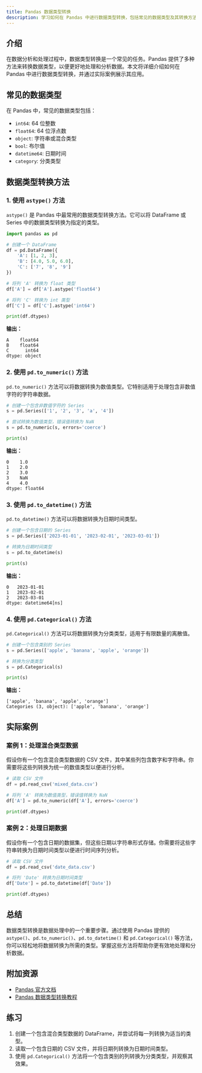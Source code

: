 ```yaml
---
title: Pandas 数据类型转换
description: 学习如何在 Pandas 中进行数据类型转换，包括常见的数据类型及其转换方法，以及实际应用场景。
---
```


## 介绍

在数据分析和处理过程中，数据类型转换是一个常见的任务。Pandas 提供了多种方法来转换数据类型，以便更好地处理和分析数据。本文将详细介绍如何在 Pandas 中进行数据类型转换，并通过实际案例展示其应用。

## 常见的数据类型

在 Pandas 中，常见的数据类型包括：

- `int64`: 64 位整数
- `float64`: 64 位浮点数
- `object`: 字符串或混合类型
- `bool`: 布尔值
- `datetime64`: 日期时间
- `category`: 分类类型

## 数据类型转换方法

### 1. 使用 `astype()` 方法

`astype()` 是 Pandas 中最常用的数据类型转换方法。它可以将 DataFrame 或 Series 中的数据类型转换为指定的类型。

```python
import pandas as pd

# 创建一个 DataFrame
df = pd.DataFrame({
    'A': [1, 2, 3],
    'B': [4.0, 5.0, 6.0],
    'C': ['7', '8', '9']
})

# 将列 'A' 转换为 float 类型
df['A'] = df['A'].astype('float64')

# 将列 'C' 转换为 int 类型
df['C'] = df['C'].astype('int64')

print(df.dtypes)
```

**输出：**
```
A    float64
B    float64
C      int64
dtype: object
```

### 2. 使用 `pd.to_numeric()` 方法

`pd.to_numeric()` 方法可以将数据转换为数值类型。它特别适用于处理包含非数值字符的字符串数据。

```python
# 创建一个包含非数值字符的 Series
s = pd.Series(['1', '2', '3', 'a', '4'])

# 尝试转换为数值类型，错误值转换为 NaN
s = pd.to_numeric(s, errors='coerce')

print(s)
```

**输出：**
```
0    1.0
1    2.0
2    3.0
3    NaN
4    4.0
dtype: float64
```

### 3. 使用 `pd.to_datetime()` 方法

`pd.to_datetime()` 方法可以将数据转换为日期时间类型。

```python
# 创建一个包含日期的 Series
s = pd.Series(['2023-01-01', '2023-02-01', '2023-03-01'])

# 转换为日期时间类型
s = pd.to_datetime(s)

print(s)
```

**输出：**
```
0   2023-01-01
1   2023-02-01
2   2023-03-01
dtype: datetime64[ns]
```

### 4. 使用 `pd.Categorical()` 方法

`pd.Categorical()` 方法可以将数据转换为分类类型，适用于有限数量的离散值。

```python
# 创建一个包含类别的 Series
s = pd.Series(['apple', 'banana', 'apple', 'orange'])

# 转换为分类类型
s = pd.Categorical(s)

print(s)
```

**输出：**
```
['apple', 'banana', 'apple', 'orange']
Categories (3, object): ['apple', 'banana', 'orange']
```

## 实际案例

### 案例 1：处理混合类型数据

假设你有一个包含混合类型数据的 CSV 文件，其中某些列包含数字和字符串。你需要将这些列转换为统一的数值类型以便进行分析。

```python
# 读取 CSV 文件
df = pd.read_csv('mixed_data.csv')

# 将列 'A' 转换为数值类型，错误值转换为 NaN
df['A'] = pd.to_numeric(df['A'], errors='coerce')

print(df.dtypes)
```

### 案例 2：处理日期数据

假设你有一个包含日期的数据集，但这些日期以字符串形式存储。你需要将这些字符串转换为日期时间类型以便进行时间序列分析。

```python
# 读取 CSV 文件
df = pd.read_csv('date_data.csv')

# 将列 'Date' 转换为日期时间类型
df['Date'] = pd.to_datetime(df['Date'])

print(df.dtypes)
```

## 总结

数据类型转换是数据处理中的一个重要步骤。通过使用 Pandas 提供的 `astype()`、`pd.to_numeric()`、`pd.to_datetime()` 和 `pd.Categorical()` 等方法，你可以轻松地将数据转换为所需的类型。掌握这些方法将帮助你更有效地处理和分析数据。

## 附加资源

- [Pandas 官方文档](https://pandas.pydata.org/pandas-docs/stable/)
- [Pandas 数据类型转换教程](https://pandas.pydata.org/pandas-docs/stable/user_guide/basics.html#dtypes)

## 练习

1. 创建一个包含混合类型数据的 DataFrame，并尝试将每一列转换为适当的类型。
2. 读取一个包含日期的 CSV 文件，并将日期列转换为日期时间类型。
3. 使用 `pd.Categorical()` 方法将一个包含类别的列转换为分类类型，并观察其效果。
